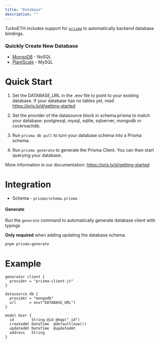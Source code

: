 ```yaml
---
title: "Database"
description: ""
---
```


TurboETH includes support for [`prisma`](https://prisma.io) to automatically backend database bindings.

### Quickly Create New Database
- [MongoDB](https://www.mongodb.com/cloud/atlas) - NoSQL
- [PlantScale](https://planetscale.com/) - MySQL

# Quick Start

1. Set the DATABASE_URL in the .env file to point to your existing database. If your database has no tables yet, read https://pris.ly/d/getting-started

2. Set the provider of the datasource block in schema.prisma to match your database: postgresql, mysql, sqlite, sqlserver, mongodb or cockroachdb.

3. Run `prisma db pull` to turn your database schema into a Prisma schema.

4. Run `prisma generate` to generate the Prisma Client. You can then start querying your database.

More information in our documentation:
https://pris.ly/d/getting-started

# Integration

- Schema - `prisma/schema.prisma`

#### Generate
Run the `generate` command to automatically generate database client with typings

**Only required** when adding updating the database schema.

```bash
pnpm prisma:generate
```

# Example

```prisma
generator client {
  provider = "prisma-client-js"
}

datasource db {
  provider = "mongodb"
  url      = env("DATABASE_URL")
}

model User {
  id        String @id @map("_id")
  createdAt DateTime  @default(now())
  updatedAt DateTime  @updatedAt
  address   String
}
```
